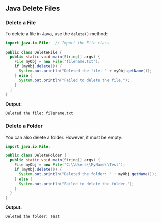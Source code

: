 ## Java Delete Files

### Delete a File

To delete a file in Java, use the `delete()` method:

```java
import java.io.File;  // Import the File class

public class DeleteFile {
  public static void main(String[] args) { 
    File myObj = new File("filename.txt"); 
    if (myObj.delete()) { 
      System.out.println("Deleted the file: " + myObj.getName());
    } else {
      System.out.println("Failed to delete the file.");
    } 
  } 
}
```

**Output:**
```
Deleted the file: filename.txt
```

### Delete a Folder

You can also delete a folder. However, it must be empty:

```java
import java.io.File; 

public class DeleteFolder {
  public static void main(String[] args) { 
    File myObj = new File("C:\\Users\\MyName\\Test"); 
    if (myObj.delete()) { 
      System.out.println("Deleted the folder: " + myObj.getName());
    } else {
      System.out.println("Failed to delete the folder.");
    } 
  } 
}
```

**Output:**
```
Deleted the folder: Test
```

